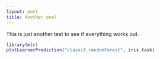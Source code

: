 ```yaml
---
layout: post
title: Another one!
---
```


This is just another test to see if everything works out.
```r
library(mlr)
plotLearnerPrediction("classif.randomForest", iris.task)
```
